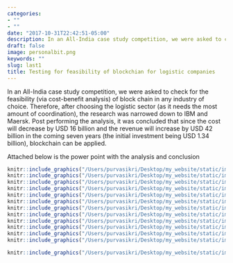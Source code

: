 ```yaml
---
categories:
- ""
- ""
date: "2017-10-31T22:42:51-05:00"
description: In an All-India case study competition, we were asked to check for the feasibility (via cost-benefit analysis) of block chain   in any industry of choice. Therefore, after choosing the logistic sector (as it needs the most amount of coordination), the research was narrowed down to IBM and Maersk. Post performing the analysis, it was concluded that since the cost will decrease by USD 16 billion and the revenue will increase by USD 42 billion in the coming seven years (the initial investment being USD 1.34 billion), block chain can be applied.  
draft: false
image: personalbit.png
keywords: ""
slug: last1
title: Testing for feasibility of blockchian for logistic companies 
---
```


In an All-India case study competition, we were asked to check for the feasibility (via cost-benefit analysis) of block chain   in any industry of choice. Therefore, after choosing the logistic sector (as it needs the most amount of coordination), the research was narrowed down to IBM and Maersk. Post performing the analysis, it was concluded that since the cost will decrease by USD 16 billion and the revenue will increase by USD 42 billion in the coming seven years (the initial investment being USD 1.34 billion), blockchain can be applied. 

Attached below is the power point with the analysis and conclusion
```r
knitr::include_graphics("/Users/purvasikri/Desktop/my_website/static/img/blogs/a1.jpg", error = FALSE)
knitr::include_graphics("/Users/purvasikri/Desktop/my_website/static/img/blogs/b2.jpg", error = FALSE)
knitr::include_graphics("/Users/purvasikri/Desktop/my_website/static/img/blogs/c3.jpg", error = FALSE)
knitr::include_graphics("/Users/purvasikri/Desktop/my_website/static/img/blogs/d4.jpg", error = FALSE)
knitr::include_graphics("/Users/purvasikri/Desktop/my_website/static/img/blogs/e5.jpg", error = FALSE)
knitr::include_graphics("/Users/purvasikri/Desktop/my_website/static/img/blogs/f6.jpg", error = FALSE)
knitr::include_graphics("/Users/purvasikri/Desktop/my_website/static/img/blogs/g7.jpg", error = FALSE)
knitr::include_graphics("/Users/purvasikri/Desktop/my_website/static/img/blogs/h8.jpg", error = FALSE)
knitr::include_graphics("/Users/purvasikri/Desktop/my_website/static/img/blogs/i9.jpg", error = FALSE)
knitr::include_graphics("/Users/purvasikri/Desktop/my_website/static/img/blogs/j10.jpg", error = FALSE)
knitr::include_graphics("/Users/purvasikri/Desktop/my_website/static/img/blogs/k11.jpg", error = FALSE)
knitr::include_graphics("/Users/purvasikri/Desktop/my_website/static/img/blogs/l12.jpg", error = FALSE)
```

```r
knitr::include_graphics("/Users/purvasikri/Desktop/my_website/static/img/blogs/1.pdf")
```



